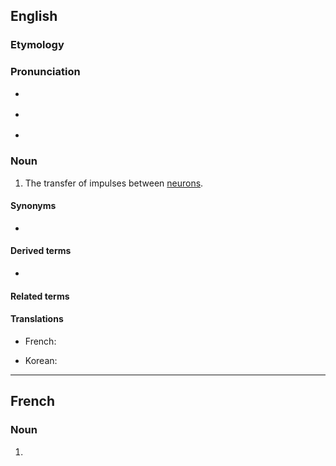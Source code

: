 ==English==

===Etymology===
{{prefix|en|neuro|transmission}}

===Pronunciation===
* {{a|GA}} {{IPA|en|/ˌnʊɹoʊtɹænzˈmɪʃən/|/ˌnɝoʊtɹænzˈmɪʃən/}}
* {{a|RP}} {{IPA|en|/ˌnjʊəɹəʊtɹænzˈmɪʃən/|/ˌnjɔːɹəʊtɹænzˈmɪʃən/}}
* {{rhymes|en|ɪʃən}}

===Noun===
{{en-noun}}
{{wikipedia}}

# {{lb|en|neurology}} The transfer of impulses between [[neuron]]s.

====Synonyms====
* {{l|en|synaptic transmission}}

====Derived terms====
* {{l|en|neurotransmissional}}

====Related terms====
{{rel2|en
|neurotransmitter
|neurotransmissive
}}

====Translations====
{{trans-top|transfer of impulses between neurons}}
* French: {{t+|fr|neurotransmission}}
{{trans-mid}}
* Korean: {{t|ko|신경전달}}
{{trans-bottom}}
----
==French==

===Noun===
{{fr-noun|f}}

# {{l|en|neurotransmission}}
